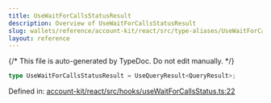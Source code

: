 ```yaml
---
title: UseWaitForCallsStatusResult
description: Overview of UseWaitForCallsStatusResult
slug: wallets/reference/account-kit/react/src/type-aliases/UseWaitForCallsStatusResult
layout: reference
---
```


{/* This file is auto-generated by TypeDoc. Do not edit manually. */}

```ts
type UseWaitForCallsStatusResult = UseQueryResult<QueryResult>;
```

Defined in: [account-kit/react/src/hooks/useWaitForCallsStatus.ts:22](https://github.com/alchemyplatform/aa-sdk/blob/08ef11b1fc98663df6a97fa93722c7f14b33f1cc/account-kit/react/src/hooks/useWaitForCallsStatus.ts#L22)

